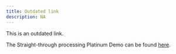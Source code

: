 ```yaml
---
title: Outdated link
description: NA
---
```


This is an outdated link.

The Straight-through processing Platinum Demo can be found [here](https://ibm-garage-tsa.github.io/platinum-demos/300-business-automation-straight-through-processing/demo-preparation/).

